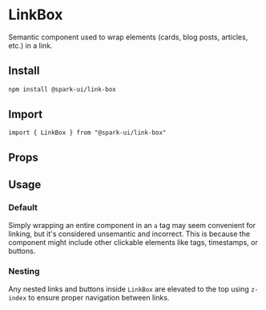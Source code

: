 


<Meta of={stories} />

# LinkBox

Semantic component used to wrap elements (cards, blog posts, articles, etc.) in a link.

## Install

```sh
npm install @spark-ui/link-box
```

## Import

```tsx
import { LinkBox } from "@spark-ui/link-box"
```

## Props

<ArgTypes of={LinkBox} />

## Usage

### Default

Simply wrapping an entire component in an `a` tag may seem convenient for linking, but it's considered unsemantic and incorrect. This is because the component might include other clickable elements like tags, timestamps, or buttons.

<Canvas of={stories.Default} />

### Nesting

Any nested links and buttons inside `LinkBox` are elevated to the top using `z-index` to ensure proper navigation between links.

<Canvas of={stories.Nesting} />